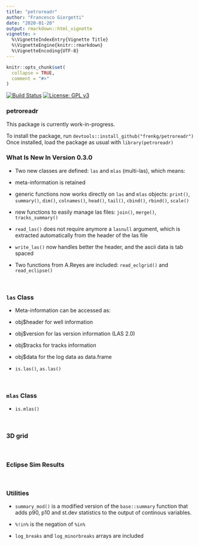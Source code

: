 ---
title: "petroreadr"
author: "Francesco Giorgetti"
date: "2020-01-20"
output: rmarkdown::html_vignette
vignette: >
  %\VignetteIndexEntry{Vignette Title}
  %\VignetteEngine{knitr::rmarkdown}
  %\VignetteEncoding{UTF-8}
---

```{r, include = FALSE}
knitr::opts_chunk$set(
  collapse = TRUE,
  comment = "#>"
)
```


[![Build Status](https://travis-ci.org/frenkg/petroreadr.svg?branch=master)](https://travis-ci.org/frenkg/petroreadr)
[![License: GPL v3](https://img.shields.io/badge/License-GPL%20v3-blue.svg)](https://www.gnu.org/licenses/gpl-3.0)



### petroreadr

This package is currently work-in-progress.

<!-- To install the package, run `devtools::install_github("ravenroadresources/petroreadr")` -->
To install the package, run `devtools::install_github("frenkg/petroreadr")`
Once installed, load the package as usual with `library(petroreadr)` 


### What Is New In Version 0.3.0

- Two new classes are defined: `las` and `mlas` (multi-las), which means:
 + meta-information is retained
 + generic functions now works directly on `las` and `mlas` objects: `print()`, `summary()`, `dim()`, `colnames()`, `head()`, `tail()`, `cbind()`, `rbind()`, `scale()`
 + new functions to easily manage las files: `join()`, `merge()`, `tracks_summary()`
 
- `read_las()` does not require anymore a `lasnull` argument, which is extracted automatically from the header of the las file

- `write_las()` now handles better the header, and the ascii data is tab spaced

- Two functions from A.Reyes are included: `read_eclgrid()` and `read_eclipse()`

&nbsp;

### `las` Class

- Meta-information can be accessed as:
 + obj$header for well information
 + obj$version for las version information (LAS 2.0)
 + obj$tracks for tracks information
 + obj$data for the log data as data.frame

- `is.las()`, `as.las()`

&nbsp;

### `mlas` Class

- `is.mlas()`

&nbsp;

### 3D grid 


&nbsp;

### Eclipse Sim Results


&nbsp;

### Utilities

 - `summary_mod()` is a modified version of the `base::summary` function that adds p90, p10 and st.dev statistics to the output of continous variables.
 
 - `%!in%` is the negation of `%in%`
 
 - `log_breaks` and `log_minorbreaks` arrays are included


